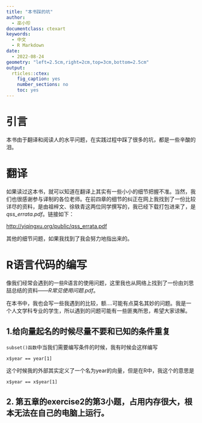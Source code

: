 ```yaml
---
title: "本书踩的坑"
author:
  - 巫小珍
documentclass: ctexart
keywords:
  - 中文
  - R Markdown
date:
  - 2022-08-24
geometry: "left=2.5cm,right=2cm,top=3cm,bottom=2.5cm"
output:
  rticles::ctex:
    fig_caption: yes
    number_sections: no
    toc: yes
---
```


# 引言

本书由于翻译和阅读人的水平问题，在实践过程中踩了很多的坑，都是一些辛酸的泪。

# 翻译

如果读过这本书，就可以知道在翻译上其实有一些小小的细节把握不准。当然，我们也很感谢参与译制的各位老师。在前四章的细节的纠正在网上我找到了一份比较详尽的资料，是由祖梓文、徐轶青这两位同学撰写的，我已经下载打包进来了，是*qss_errata.pdf*。链接如下：

<http://yiqingxu.org/public/qss_errata.pdf>

其他的细节问题，如果我找到了我会努力地指出来的。

# R语言代码的编写

像我们经常会遇到的一些R语言的使用问题，这里我也从网络上找到了一份由刘思喆总结的资料------*R常见使用问题.pdf*。

在本书中，我也会写一些我遇到的比较，额....可能有点莫名其妙的问题。我是一个人文学科专业的学生，所以遇到的问题可能有一些匪夷所思，希望大家谅解。

## 1.给向量起名的时候尽量不要和已知的条件重复

`subset()函数`中当我们需要编写条件的时候，我有时候会这样编写

`x$year == year[1]`

这个时候我的外部其实定义了一个名为year的向量，但是在R中，我这个的意思是

`x$year == x$year[1]`

## 2. 第五章的exercise2的第3小题，占用内存很大，根本无法在自己的电脑上运行。
